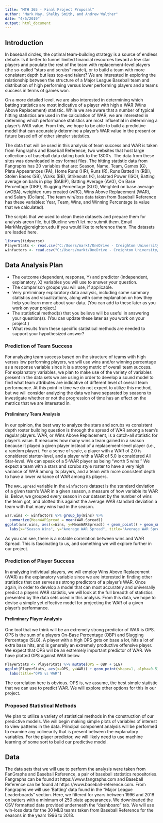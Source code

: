 ---
title: "MTH 365 - Final Project Proposal"
author: "Mark May, Shelby Smith, and Andrew Walther"
date: "4/5/2019"
output: html_document
---

## Introduction

In baseball circles, the optimal team-building strategy is a source of endless debate. Is it better to funnel limited financial resources toward a few star players and populate the rest of the team with replacement-level players (the so-called "stars and scrubs" model), or to build a team with more consistent depth but less top-end talent? We are interested in exploring the relationship between the structure of a Major League Baseball team and distribution of high performing versus lower performing players and a teams success in terms of games won.

On a more detailed level, we are also interested in determining which batting statistics are most indicative of a player with high a WAR (Wins Above Replacement) statistic. While we are aware that a number of typical hitting statistics are used in the calculation of WAR, we are interested in determing which performance statistics are most influential in determining a player's WAR value. From this, we hope to be able to build a predictive model that can accurately determine a player's WAR value in the present or future based off of other simpler statistics.

The data that will be used in this analysis of team success and WAR is taken from Fangraphs and Baseball Reference, two websites that host large collections of baseball data dating back to the 1800's. The data from these sites was downloaded in csv format files. The hitting statistic data from Fangraphs has 20 variables that are: Season, Name, Team, Games (G), Plate Appearances (PA), Home Runs (HR), Runs (R), Runs Batted In (RBI), Stolen Bases (SB), Walks (BB), Strikeouts (K), Isolated Power (ISO), Batting average on balls in play (BABIP), Batting Average (AVG), On Base Percentage (OBP), Slugging Percentage (SLG), Weighted on base average (wOBA), weighted runs created (wRC), Wins Above Replacement (WAR), and Salary (Dollars). The team win/loss data taken from Baseball Reference has these variables: Year, Team, Wins, and Winning Percentage (a value that we calculated).

The scripts that we used to clean these datasets and prepare them for analysis areon file, but Blueline won't let me submit them. Email MarkMay@creighton.edu if you would like to reference them. The datasets are loaded here.

```{r}
library(tidyverse)
PlayerStats <- read.csv("C:/Users/markt/OneDrive - Creighton University/Creighton/Junior Year/Spring 2019/MTH 365/Projects/Final Project/PlayerStats.csv")
winfactors <- read.csv("C:/Users/markt/OneDrive - Creighton University/Creighton/Junior Year/Spring 2019/MTH 365/Projects/Final Project/winfactors.csv")
```


## Data Analysis Plan

- The outcome (dependent, response, Y) and predictor (independent, explanatory, X) variables you will use to answer your question.
- The comparison groups you will use, if applicable.
- Very preliminary exploratory data analysis, including some summary statistics and visualizations, along with some explanation on how they help you learn more about your data. (You can add to these later as you work on your project.)
- The statistical method(s) that you believe will be useful in answering your question(s). (You can update these later as you work on your project.)
- What results from these specific statistical methods are needed to support your hypothesized answer?

### Prediction of Team Success

For analyzing team success based on the structure of teams with high versus low performing players, we will use wins and/or winning percentage as a response variable since it is a strong metric of overall team success. For explanatory variables, we plan to make use of the variety of variables present in the data sets we are using in order to develop a sound model to find what team attributes are indicative of different level of overall team performance. At this point in time we do not expect to utilize this method, but we will consider analyzing the data we have separated by seasons to investigate whether or not the progression of time has an effect on the metrics that we are interested in.

#### Preliminary Team Analysis

In our opinion, the best way to analyze the stars and scrubs vs consistent depth roster building question is through the spread of WAR among a team's regular players. WAR, or Wins Above Replacement, is a catch-all statistic for player's value. It measures how many wins a team gained in a season because it played a given player instead of a replacement-level player (i.e., a random player). For a sense of scale, a player with a WAR of 2.0 is considered starter-level, and a player with a WAR of 5.0 is considered All Star-level. We can speak of a 5-WAR player as being "worth 5 wins." We expect a team with a stars and scrubs style roster to have a very high variance of WAR among its players, and a team with more consistent depth to have a lower variance of WAR among its players. 

The `WAR.Spread` variable in the `winfactors` dataset is the standard deviation of a given team's WAR in a given season, a measure of how variable its WAR is. Below, we grouped every season in our dataset by the number of wins the team got, and plotted this against the average WAR standard deviation a team with that many wins had in the season. 

```{r}
war.wins <- winfactors %>% group_by(Wins) %>%
  summarize(MeanWARSpread = mean(WAR.Spread))
ggplot(war.wins, aes(x=Wins, y=MeanWARSpread)) + geom_point() + geom_smooth(method="lm") + 
  labs(x="Season Wins", y="Average WAR Spread", title="Average WAR Spread for Teams with a Given Number of Wins")
```

As you can see, there is a notable correlation between wins and WAR Spread. This is fascinating to us, and something we will explore further in our project.

### Prediction of Player Success

In analyzing individual players, we will employ Wins Above Replacement (WAR) as the explanatory variable since we are interested in finding other statistics that can serves as strong predictors of a player's WAR. Once again, in order to develop a model that can most accurately and universally predict a players WAR statistic, we will look at the full breadth of statistics presented by the data sets used in this analysis. From this data, we hope to devise a simple yet effective model for projecting the WAR of a given player's performance.

#### Preliminary Player Analysis

One tool that we think will be an extremely strong predictor of WAR is OPS. OPS is the sum of a players On-Base Percentage (OBP) and Slugging Percentage (SLG). A player with a high OPS gets on base a lot, hits a lot of extra base hits, and is generally an extremely productive offensive player. We expect that OPS will be an extremely important predictor of WAR. We have plotted OPS against WAR below.

```{r}
PlayerStats <- PlayerStats %>% mutate(OPS = OBP + SLG)
ggplot(PlayerStats, aes(x=OPS, y=WAR)) + geom_point(shape=1, alpha=0.5) + 
  labs(title="OPS vs WAR")
```

The correlation here is obvious. OPS is, we assume, the best simple statistic that we can use to predict WAR. We will explore other options for this in our project.

### Proposed Statistical Methods

We plan to utilize a variety of statistical methods in the construction of our predictive models. We will begin making simple plots of variables of interest to view patterns in the data. Principal component analysis will be performed to examine any colinearity that is present between the explanatory variables. For the player predictor, we will likely need to use machine learning of some sort to build our predictive model.

## Data

The data sets that we will use to perform the analysis were taken from FanGraphs and Baseball Reference, a pair of baseball statistics repositories. Fangraphs can be found at https://www.fangraphs.com and Baseball Reference can be found at https://www.baseball-reference.com. From Fangraphs we will use 'Batting' data found in the "Major League Leaderboards" section. Here, we filtered for years between 1996 and 2018 on batters with a minimum of 250 plate appearances. We downloaded the CSV formatted data provided underneath the "dashboard" tab. We will use win-loss data for the 30 MLB teams taken from Baseball Reference for the seasons in the years 1996 to 2018. 



